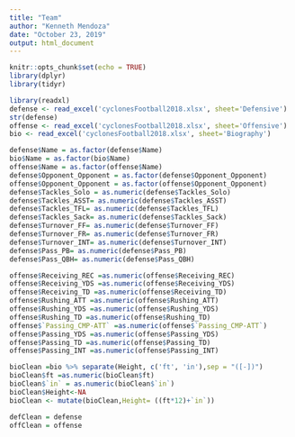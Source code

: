 ```yaml
---
title: "Team"
author: "Kenneth Mendoza"
date: "October 23, 2019"
output: html_document
---
```


```r
knitr::opts_chunk$set(echo = TRUE)
library(dplyr)
library(tidyr)
```

```r
library(readxl)
defense <- read_excel('cyclonesFootball2018.xlsx', sheet='Defensive')
str(defense)
offense <- read_excel('cyclonesFootball2018.xlsx', sheet='Offensive')
bio <- read_excel('cyclonesFootball2018.xlsx', sheet='Biography')
```

```r
defense$Name = as.factor(defense$Name)
bio$Name = as.factor(bio$Name)
offense$Name = as.factor(offense$Name)
defense$Opponent_Opponent = as.factor(defense$Opponent_Opponent)
offense$Opponent_Opponent = as.factor(offense$Opponent_Opponent)
defense$Tackles_Solo = as.numeric(defense$Tackles_Solo)
defense$Tackles_ASST= as.numeric(defense$Tackles_ASST)
defense$Tackles_TFL= as.numeric(defense$Tackles_TFL)
defense$Tackles_Sack= as.numeric(defense$Tackles_Sack)
defense$Turnover_FF= as.numeric(defense$Turnover_FF)
defense$Turnover_FR= as.numeric(defense$Turnover_FR)
defense$Turnover_INT= as.numeric(defense$Turnover_INT)
defense$Pass_PB= as.numeric(defense$Pass_PB)
defense$Pass_QBH= as.numeric(defense$Pass_QBH)

offense$Receiving_REC =as.numeric(offense$Receiving_REC)
offense$Receiving_YDS =as.numeric(offense$Receiving_YDS)
offense$Receiving_TD =as.numeric(offense$Receiving_TD)
offense$Rushing_ATT =as.numeric(offense$Rushing_ATT)
offense$Rushing_YDS =as.numeric(offense$Rushing_YDS)
offense$Rushing_TD =as.numeric(offense$Rushing_TD)
offense$`Passing_CMP-ATT` =as.numeric(offense$`Passing_CMP-ATT`)
offense$Passing_YDS =as.numeric(offense$Passing_YDS)
offense$Passing_TD =as.numeric(offense$Passing_TD)
offense$Passing_INT =as.numeric(offense$Passing_INT)
```

```r
bioClean =bio %>% separate(Height, c('ft', 'in'),sep = "([-])")
bioClean$ft =as.numeric(bioClean$ft)
bioClean$`in` = as.numeric(bioClean$`in`)
bioClean$Height<-NA
bioClean <- mutate(bioClean,Height= ((ft*12)+`in`))
```

```r
defClean = defense
offClean = offense
```